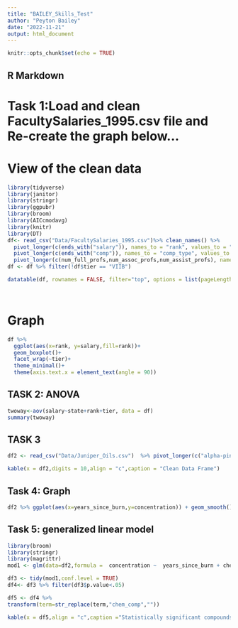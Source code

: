 ```yaml
---
title: "BAILEY_Skills_Test"
author: "Peyton Bailey"
date: "2022-11-21"
output: html_document
---
```


```r
knitr::opts_chunk$set(echo = TRUE)
```

## R Markdown
# Task 1:Load and clean FacultySalaries_1995.csv file and Re-create the graph below…
# View of the clean data
```r
library(tidyverse)
library(janitor)
library(stringr)
library(ggpubr)
library(broom)
library(AICcmodavg)
library(knitr)
library(DT)
df<- read_csv("Data/FacultySalaries_1995.csv")%>% clean_names() %>%   
  pivot_longer(c(ends_with("salary")), names_to = "rank", values_to = "salary",names_prefix = "avg_") %>%
  pivot_longer(c(ends_with("comp")), names_to = "comp_type", values_to = "comp_amt") %>%
  pivot_longer(c(num_full_profs,num_assoc_profs,num_assist_profs), names_to = "faculty_type", values_to = "faculty_count") 
df <- df %>% filter(!df$tier == "VIIB")

datatable(df, rownames = FALSE, filter="top", options = list(pageLength = 5, scrollX=T))




```
# Graph 

```r
df %>%
  ggplot(aes(x=rank, y=salary,fill=rank))+
  geom_boxplot()+
  facet_wrap(~tier)+
  theme_minimal()+
  theme(axis.text.x = element_text(angle = 90))  
```



## TASK 2: ANOVA
```r
twoway<-aov(salary~state+rank+tier, data = df)
summary(twoway)

```




## TASK 3 

```r
df2 <- read_csv("Data/Juniper_Oils.csv")  %>% pivot_longer(c("alpha-pinene","para-cymene","alpha-terpineol","cedr-9-ene","alpha-cedrene","beta-cedrene","cis-thujopsene","alpha-himachalene","beta-chamigrene","cuparene","compound 1","alpha-chamigrene","widdrol","cedrol","beta-acorenol","alpha-acorenol","gamma-eudesmol","beta-eudesmol","alpha-eudesmol","cedr-8-en-13-ol","cedr-8-en-15-ol","compound 2","thujopsenal"),names_to = "chem_comp",values_to = "concentration") %>% clean_names()

kable(x = df2,digits = 10,align = "c",caption = "Clean Data Frame")


```


## Task 4: Graph 

```r
df2 %>% ggplot(aes(x=years_since_burn,y=concentration)) + geom_smooth() + facet_wrap(~chem_comp,scales = "free_y")
```

## Task 5: generalized linear model 

```r
library(broom)
library(stringr)
library(magrittr)
mod1 <- glm(data=df2,formula =  concentration ~  years_since_burn + chem_comp)

df3 <- tidy(mod1,conf.level = TRUE)
df4<- df3 %>% filter(df3$p.value<.05) 

df5 <- df4 %>% 
transform(term=str_replace(term,"chem_comp",""))

kable(x = df5,align = "c",caption ="Statistically significant compounds",col.names =c("compound", "estimate" ,"std.error","statistic", "p.value"))




```




